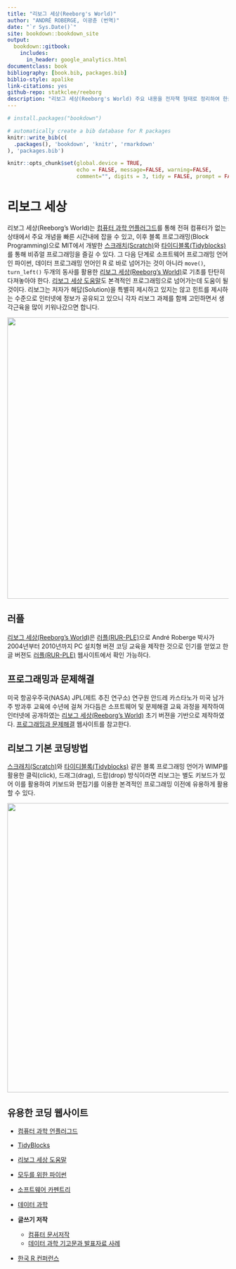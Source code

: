 ```yaml
---
title: "리보그 세상(Reeborg's World)"
author: "ANDRÉ ROBERGE, 이광춘 (번역)"
date: "`r Sys.Date()`"
site: bookdown::bookdown_site
output: 
  bookdown::gitbook:
    includes:
      in_header: google_analytics.html
documentclass: book
bibliography: [book.bib, packages.bib]
biblio-style: apalike
link-citations: yes
github-repo: statkclee/reeborg
description: "리보그 세상(Reeborg's World) 주요 내용을 전자책 형태로 정리하여 한글로 공개합니다."
---
```


```r
# install.packages("bookdown")

# automatically create a bib database for R packages
knitr::write_bib(c(
  .packages(), 'bookdown', 'knitr', 'rmarkdown'
), 'packages.bib')

knitr::opts_chunk$set(global.device = TRUE,
                      echo = FALSE, message=FALSE, warning=FALSE,
                      comment="", digits = 3, tidy = FALSE, prompt = FALSE, fig.align = 'center')
```

# 리보그 세상 {#reeborg .unnumbered}

리보그 세상(Reeborg's World)는 [컴퓨터 과학 언플러그드](https://statkclee.github.io/unplugged/)를 통해 전혀 컴퓨터가 없는 상태에서 주요 개념을 빠른 시간내에 잡을 수 있고, 이후 블록 프로그래밍(Block Programming)으로 MIT에서 개발한 [스크래치(Scratch)](https://scratch.mit.edu/)와 [타이디블록(Tidyblocks)](https://tidyblocks.tech/)를 통해 비쥬얼 프로그래밍을 즐길 수 있다. 그 다음 단계로 소프트웨어 프로그래밍 언어인 파이썬, 데이터 프로그래밍 언어인 R 로 바로 넘어가는 것이 아니라 `move()`, `turn_left()` 두개의 동사를 활용한 [리보그 세상(Reeborg's World)](https://reeborg.ca/)로 기초를 탄탄히 다져놓아야 한다. [리보그 세상 도움말](https://reeborg.ca/docs/ko/)도 본격적인 프로그래밍으로 넘어가는데 도움이 될 것이다. 리보그는 저자가 해답(Solution)을 특별히 제시하고 있지는 않고 힌트를 제시하는 수준으로 인터넷에 정보가 공유되고 있으니 각자 리보그 과제를 함께 고민하면서 생각근육을 많이 키워나갔으면 합니다. 

![](fig/reeborg-project.png){width="639"}

## 러플 {#rur-ple}

[리보그 세상(Reeborg's World)](https://reeborg.ca/)은 [러플(RUR-PLE)](https://statkclee.github.io/rur-ple/)으로 André Roberge 박사가 2004년부터 2010년까지 PC 설치형 버젼 코딩 교육을 제작한 것으로 인기를 얻었고 한글 버젼도 [러플(RUR-PLE)](https://statkclee.github.io/rur-ple/) 웹사이트에서 확인 가능하다.

## 프로그래밍과 문제해결 {#code-persepctive}

미국 항공우주국(NASA) JPL(제트 추진 연구소) 연구원 안드레 카스타노가 미국 남가주 방과후 교육에 수년에 걸쳐 가다듬은 소프트웨어 및 문제해결 교육 과정을 제작하여 인터넷에 공개하였는 [리보그 세상(Reeborg's World)](https://reeborg.ca/) 초기 버젼을 기반으로 제작하였다. [프로그래밍과 문제해결](https://statkclee.github.io/code-perspectives/) 웹사이트를 참고한다.

## 리보그 기본 코딩방법 {#reeborg-programming}

[스크래치(Scratch)](https://scratch.mit.edu/)와 [타이디블록(Tidyblocks)](https://tidyblocks.tech/) 같은 블록 프로그래밍 언어가 WIMP를 활용한 클릭(click), 드래그(drag), 드랍(drop) 방식이라면 리보그는 별도 키보드가 있어 이를 활용하여 키보드와 편집기를 이용한 본격적인 프로그래밍 이전에 유용하게 활용할 수 있다.

![](fig/reeborg_howto.gif){width="657"}

## 유용한 코딩 웹사이트 {#useful-website}

-   [컴퓨터 과학 언플러그드](https://statkclee.github.io/unplugged/)

-   [TidyBlocks](https://tidyblocks.tech/)

-   [리보그 세상 도움말](https://reeborg.ca/docs/ko/)

-   [모두를 위한 파이썬](https://statkclee.github.io/pythonlearn-kr/)

-   [소프트웨어 카펜트리](http://statkclee.github.io/swcarpentry-version-5-3-new/)

-   [데이터 과학](http://statkclee.github.io/data-science/)

-   **글쓰기 저작**

    -   [컴퓨터 문서저작](https://statkclee.github.io/comp_document/)
    -   [데이터 과학 기고문과 발표자료 사례](https://statkclee.github.io/ds-authoring/)

-   [한국 R 컨퍼런스](https://use-r.kr/)
